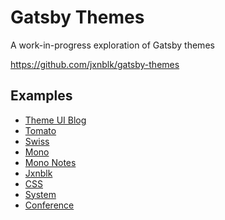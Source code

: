 

# Gatsby Themes

A work-in-progress exploration of Gatsby themes

https://github.com/jxnblk/gatsby-themes

## Examples

- [Theme UI Blog](/examples/theme-ui-blog)
- [Tomato](/examples/tomato-blog)
- [Swiss](/examples/swiss-blog)
- [Mono](/examples/mono-blog)
- [Mono Notes](/examples/mono-notes)
- [Jxnblk](/examples/jxnblk-blog)
- [CSS](/examples/css)
- [System](/examples/system)
- [Conference](/examples/conference-styled)

[theme ui]: https://theme-ui.com
[mdx]: https://mdxjs.com
[emotion]: https://emotion.sh
[styled system]: https://styled-system.com
